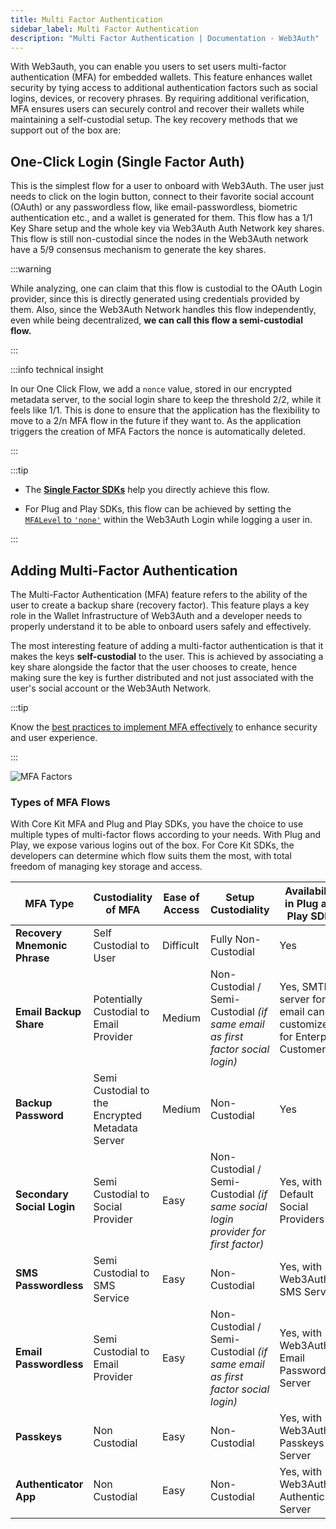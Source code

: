 ```yaml
---
title: Multi Factor Authentication
sidebar_label: Multi Factor Authentication
description: "Multi Factor Authentication | Documentation - Web3Auth"
---
```


With Web3auth, you can enable you users to set users multi-factor authentication (MFA) for embedded
wallets. This feature enhances wallet security by tying access to additional authentication factors
such as social logins, devices, or recovery phrases. By requiring additional verification, MFA
ensures users can securely control and recover their wallets while maintaining a self-custodial
setup. The key recovery methods that we support out of the box are:

## One-Click Login (Single Factor Auth)

This is the simplest flow for a user to onboard with Web3Auth. The user just needs to click on the
login button, connect to their favorite social account (OAuth) or any passwordless flow, like
email-passwordless, biometric authentication etc., and a wallet is generated for them. This flow has
a 1/1 Key Share setup and the whole key via Web3Auth Auth Network key shares. This flow is still
non-custodial since the nodes in the Web3Auth network have a 5/9 consensus mechanism to generate the
key shares.

:::warning

While analyzing, one can claim that this flow is custodial to the OAuth Login provider, since this
is directly generated using credentials provided by them. Also, since the Web3Auth Network handles
this flow independently, even while being decentralized, **we can call this flow a semi-custodial
flow.**

:::

:::info technical insight

In our One Click Flow, we add a `nonce` value, stored in our encrypted metadata server, to the
social login share to keep the threshold 2/2, while it feels like 1/1. This is done to ensure that
the application has the flexibility to move to a 2/n MFA flow in the future if they want to. As the
application triggers the creation of MFA Factors the nonce is automatically deleted.

:::

:::tip

- The [**Single Factor SDKs**](/sdk/sfa/sfa-js) help you directly achieve this flow.

- For Plug and Play SDKs, this flow can be achieved by setting the
  [`MFALevel` to `'none'`](/sdk/pnp/web/modal/initialize#multi-factor-authentication) within the
  Web3Auth Login while logging a user in.

:::

## Adding Multi-Factor Authentication

The Multi-Factor Authentication (MFA) feature refers to the ability of the user to create a backup
share (recovery factor). This feature plays a key role in the Wallet Infrastructure of Web3Auth and
a developer needs to properly understand it to be able to onboard users safely and effectively.

The most interesting feature of adding a multi-factor authentication is that it makes the keys
**self-custodial** to the user. This is achieved by associating a key share alongside the factor
that the user chooses to create, hence making sure the key is further distributed and not just
associated with the user's social account or the Web3Auth Network.

:::tip

Know the [best practices to implement MFA effectively](/resources/mfa-best-practices) to enhance
security and user experience.

:::

![MFA Factors](/images/mfa-factors.png)

### Types of MFA Flows

With Core Kit MFA and Plug and Play SDKs, you have the choice to use multiple types of multi-factor
flows according to your needs. With Plug and Play, we expose various logins out of the box. For Core
Kit SDKs, the developers can determine which flow suits them the most, with total freedom of
managing key storage and access.

| MFA Type                     | Custodiality of MFA                             | Ease of Access | Setup Custodiality                                                                | Availability in Plug and Play SDKs                                     |
| ---------------------------- | ----------------------------------------------- | -------------- | --------------------------------------------------------------------------------- | ---------------------------------------------------------------------- |
| **Recovery Mnemonic Phrase** | Self Custodial to User                          | Difficult      | Fully Non-Custodial                                                               | Yes                                                                    |
| **Email Backup Share**       | Potentially Custodial to Email Provider         | Medium         | Non-Custodial / Semi-Custodial _(if same email as first factor social login)_     | Yes, SMTP server for email can be customized for Enterprise Customers. |
| **Backup Password**          | Semi Custodial to the Encrypted Metadata Server | Medium         | Non-Custodial                                                                     | Yes                                                                    |
| **Secondary Social Login**   | Semi Custodial to Social Provider               | Easy           | Non-Custodial / Semi-Custodial _(if same social login provider for first factor)_ | Yes, with Default Social Providers                                     |
| **SMS Passwordless**         | Semi Custodial to SMS Service                   | Easy           | Non-Custodial                                                                     | Yes, with Web3Auth SMS Server                                          |
| **Email Passwordless**       | Semi Custodial to Email Provider                | Easy           | Non-Custodial / Semi-Custodial _(if same email as first factor social login)_     | Yes, with Web3Auth Email Passwordless Server                           |
| **Passkeys**                 | Non Custodial                                   | Easy           | Non-Custodial                                                                     | Yes, with Web3Auth Passkeys Server                                     |
| **Authenticator App**        | Non Custodial                                   | Easy           | Non-Custodial                                                                     | Yes, with Web3Auth Authenticator Server                                |
